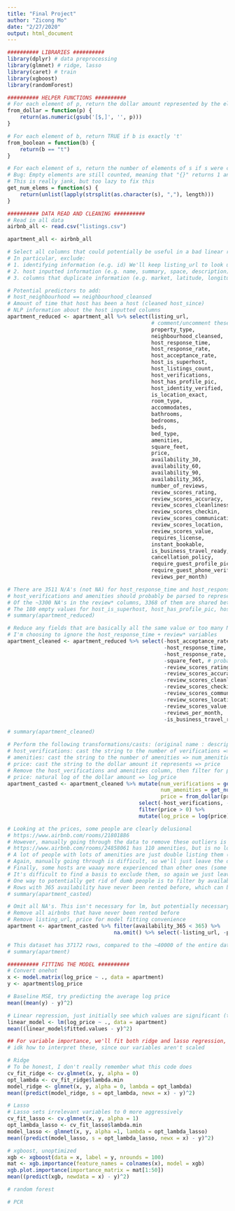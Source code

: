 ```yaml
---
title: "Final Project"
author: "Zicong Mo"
date: "2/27/2020"
output: html_document
---
```


```r
########## LIBRARIES ##########
library(dplyr) # data preprocessing
library(glmnet) # ridge, lasso 
library(caret) # train
library(xgboost)
library(randomForest)

########## HELPER FUNCTIONS ##########
# For each element of p, return the dollar amount represented by the element
from_dollar = function(p) {
    return(as.numeric(gsub('[$,]', '', p)))
}

# For each element of b, return TRUE if b is exactly 't'
from_boolean = function(b) {
    return(b == "t")
}

# For each element of s, return the number of elements of s if s were casted to list
# Bug: Empty elements are still counted, meaning that "{}" returns 1 and "{,}" returns 2
# This is really jank, but too lazy to fix this
get_num_elems = function(s) {
    return(unlist(lapply(strsplit(as.character(s), ","), length)))
}

########## DATA READ AND CLEANING ##########
# Read in all data
airbnb_all <- read.csv("listings.csv")

apartment_all <- airbnb_all

# Select all columns that could potentially be useful in a bad linear regression
# In particular, exclude:
# 1. identifying information (e.g. id) We'll keep listing_url to look up potential outliers later
# 2. host inputted information (e.g. name, summary, space, description)
# 3. columns that duplicate information (e.g. market, latitude, longitude, neighborhood)

# Potential predictors to add: 
# host_neighbourhood == neighbourhood_cleansed
# Amount of time that host has been a host (cleaned host_since)
# NLP information about the host inputted columns
apartment_reduced <- apartment_all %>% select(listing_url,
                                              # comment/uncomment these lines depending on filter
                                              property_type,
                                              neighbourhood_cleansed,
                                              host_response_time,
                                              host_response_rate,
                                              host_acceptance_rate,
                                              host_is_superhost,
                                              host_listings_count,
                                              host_verifications,
                                              host_has_profile_pic,
                                              host_identity_verified,
                                              is_location_exact,
                                              room_type,
                                              accommodates,
                                              bathrooms,
                                              bedrooms,
                                              beds,
                                              bed_type,
                                              amenities,
                                              square_feet,
                                              price,
                                              availability_30,
                                              availability_60,
                                              availability_90,
                                              availability_365,
                                              number_of_reviews,
                                              review_scores_rating,
                                              review_scores_accuracy,
                                              review_scores_cleanliness,
                                              review_scores_checkin,
                                              review_scores_communication,
                                              review_scores_location,
                                              review_scores_value,
                                              requires_license,
                                              instant_bookable,
                                              is_business_travel_ready,
                                              cancellation_policy,
                                              require_guest_profile_picture,
                                              require_guest_phone_verification,
                                              reviews_per_month)

# There are 3511 N/A's (not NA) for host_response_time and host_response_rate, but these are the same 3511 rows.
# host_verifications and amenities should probably be parsed to represent the number of host verifications and amenities respectively. An alternative is to bag of words the elements, but too much work
# Of the ~3300 NA's in the review* columns, 3368 of them are shared between all of them
# The 180 empty values for host_is_superhost, host_has_profile_pic, host_identity_verified are the same as the 180 NA's in host_listings_count
# summary(apartment_reduced)

# Reduce any fields that are basically all the same value or too many NA
# I'm choosing to ignore the host_response_time + review* variables
apartment_cleaned <- apartment_reduced %>% select(-host_acceptance_rate, # All empty or N/A
                                                  -host_response_time, # see above
                                                  -host_response_rate, # see above
                                                  -square_feet, # probably useful, but a lot of NA)
                                                  -review_scores_rating,
                                                  -review_scores_accuracy,
                                                  -review_scores_cleanliness,
                                                  -review_scores_checkin,
                                                  -review_scores_communication,
                                                  -review_scores_location,
                                                  -review_scores_value,
                                                  -reviews_per_month,
                                                  -is_business_travel_ready) # all F)

# summary(apartment_cleaned)

# Perform the following transformations/casts: (original name : description => new name)
# host_verifications: cast the string to the number of verifications => num_verifications
# amenities: cast the string to the number of amenities => num_amenities
# price: cast the string to the dollar amount it represents => price
# Remove the host_verifications and amenities column, then filter for price > 0 (this is clearly bad data)
# price: natural log of the dollar amount => log_price
apartment_casted <- apartment_cleaned %>% mutate(num_verifications = get_num_elems(host_verifications),
                                                 num_amenities = get_num_elems(amenities),
                                                 price = from_dollar(price)) %>%
                                          select(-host_verifications, -amenities) %>%
                                          filter(price > 0) %>% 
                                          mutate(log_price = log(price))

# Looking at the prices, some people are clearly delusional
# https://www.airbnb.com/rooms/21801886
# However, manually going through the data to remove these outliers is also super annoying, so we just won't do it :)
# https://www.airbnb.com/rooms/24858061 has 110 amenities, but is no longer actively listed
# A lot of people with lots of amenities are just double listing them (e.g. TV, "Cable TV") or on something ("Host greets you", "Well-lit path to entrance")
# Again, manually going through is difficult, so we'll just leave the data but keep this fact in mind
# Finally, some hosts are waaay more experienced than other ones (some have >1000 listings in multiple states)
# It's difficult to find a basis to exclude them, so again we just leave the data
# One way to potentially get rid of dumb people is to filter by availability_365 < 365
# Rows with 365 availability have never been rented before, which can be related to the fact that their hosts are way overvaluing their properties
# summary(apartment_casted)

# Omit all NA's. This isn't necessary for lm, but potentially necessary for other models if we want to try other models
# Remove all airbnbs that have never been rented before
# Remove listing_url, price for model fitting convenience
apartment <- apartment_casted %>% filter(availability_365 < 365) %>% 
                                  na.omit() %>% select(-listing_url, -price)

# This dataset has 37172 rows, compared to the ~40000 of the entire dataset
# summary(apartment)

########## FITTING THE MODEL ##########
# Convert onehot 
x <- model.matrix(log_price ~ ., data = apartment)
y <- apartment$log_price

# Baseline MSE, try predicting the average log price
mean((mean(y) - y)^2)

# Linear regression, just initially see which values are significant (there gon be a lot)
linear_model <- lm(log_price ~ ., data = apartment)
mean((linear_model$fitted.values - y)^2)

## For variable importance, we'll fit both ridge and lasso regression, cv to find best lambda
# idk how to interpret these, since our variables aren't scaled

# Ridge
# To be honest, I don't really remember what this code does
cv_fit_ridge <- cv.glmnet(x, y, alpha = 0)
opt_lambda <- cv_fit_ridge$lambda.min
model_ridge <- glmnet(x, y, alpha = 0, lambda = opt_lambda)
mean((predict(model_ridge, s = opt_lambda, newx = x) - y)^2)

# Lasso
# Lasso sets irrelevant variables to 0 more aggressively
cv_fit_lasso <- cv.glmnet(x, y, alpha = 1)
opt_lambda_lasso <- cv_fit_lasso$lambda.min
model_lasso <- glmnet(x, y, alpha =1, lambda = opt_lambda_lasso)
mean((predict(model_lasso, s = opt_lambda_lasso, newx = x) - y)^2)

# xgboost, unoptimized
xgb <- xgboost(data = x, label = y, nrounds = 100)
mat <- xgb.importance(feature_names = colnames(x), model = xgb)
xgb.plot.importance(importance_matrix = mat[1:50])
mean((predict(xgb, newdata = x) - y)^2)

# random forest

# PCR
```
